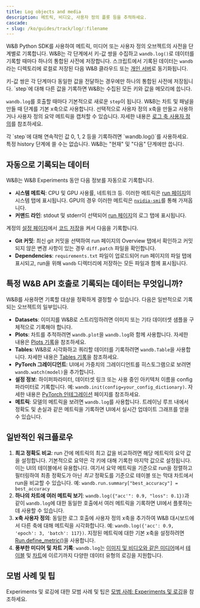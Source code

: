 ```yaml
---
title: Log objects and media
description: 메트릭, 비디오, 사용자 정의 플롯 등을 추적하세요.
cascade:
- slug: /ko/guides/track/log/:filename
---
```


W&B Python SDK를 사용하여 메트릭, 미디어 또는 사용자 정의 오브젝트의 사전을 단계별로 기록합니다. W&B는 각 단계에서 키-값 쌍을 수집하고 `wandb.log()`로 데이터를 기록할 때마다 하나의 통합된 사전에 저장합니다. 스크립트에서 기록된 데이터는 `wandb`라는 디렉토리에 로컬로 저장된 다음 W&B 클라우드 또는 [개인 서버](/ko/platform/hosting/)로 동기화됩니다.

<Note>
키-값 쌍은 각 단계마다 동일한 값을 전달하는 경우에만 하나의 통합된 사전에 저장됩니다. `step`에 대해 다른 값을 기록하면 W&B는 수집된 모든 키와 값을 메모리에 씁니다.
</Note>

`wandb.log`를 호출할 때마다 기본적으로 새로운 `step`이 됩니다. W&B는 차트 및 패널을 만들 때 단계를 기본 x축으로 사용합니다. 선택적으로 사용자 정의 x축을 만들고 사용하거나 사용자 정의 요약 메트릭을 캡처할 수 있습니다. 자세한 내용은 [로그 축 사용자 정의](/ko/models/track/log/customize-logging-axes)를 참조하세요.

<Warning>
각 `step`에 대해 연속적인 값 0, 1, 2 등을 기록하려면 `wandb.log()`를 사용하세요. 특정 history 단계에 쓸 수는 없습니다. W&B는 "현재" 및 "다음" 단계에만 씁니다.
</Warning>

## 자동으로 기록되는 데이터

W&B는 W&B Experiments 동안 다음 정보를 자동으로 기록합니다.

* **시스템 메트릭**: CPU 및 GPU 사용률, 네트워크 등. 이러한 메트릭은 [run 페이지](/ko/models/runs/)의 시스템 탭에 표시됩니다. GPU의 경우 이러한 메트릭은 [`nvidia-smi`](https://developer.nvidia.com/nvidia-system-management-interface)를 통해 가져옵니다.
* **커맨드 라인**: stdout 및 stderr이 선택되어 [run 페이지](/ko/models/runs/)의 로그 탭에 표시됩니다.

계정의 [설정 페이지](https://wandb.ai/settings)에서 [코드 저장](http://wandb.me/code-save-colab)을 켜서 다음을 기록합니다.

* **Git 커밋**: 최신 git 커밋을 선택하여 run 페이지의 Overview 탭에서 확인하고 커밋되지 않은 변경 사항이 있는 경우 `diff.patch` 파일을 확인합니다.
* **Dependencies**: `requirements.txt` 파일이 업로드되어 run 페이지의 파일 탭에 표시되고, run을 위해 `wandb` 디렉터리에 저장하는 모든 파일과 함께 표시됩니다.

## 특정 W&B API 호출로 기록되는 데이터는 무엇입니까?

W&B를 사용하면 기록할 대상을 정확하게 결정할 수 있습니다. 다음은 일반적으로 기록되는 오브젝트의 일부입니다.

* **Datasets**: 이미지를 W&B로 스트리밍하려면 이미지 또는 기타 데이터셋 샘플을 구체적으로 기록해야 합니다.
* **Plots**: 차트를 추적하려면 `wandb.plot`을 `wandb.log`와 함께 사용합니다. 자세한 내용은 [Plots 기록](/ko/models/track/log/plots)을 참조하세요.
* **Tables**: W&B로 시각화하고 쿼리할 데이터를 기록하려면 `wandb.Table`을 사용합니다. 자세한 내용은 [Tables 기록](/ko/models/track/log/log-tables)을 참조하세요.
* **PyTorch 그레이디언트**: UI에서 가중치의 그레이디언트를 히스토그램으로 보려면 `wandb.watch(model)`을 추가합니다.
* **설정 정보**: 하이퍼파라미터, 데이터셋 링크 또는 사용 중인 아키텍처 이름을 config 파라미터로 기록합니다. 예: `wandb.init(config=your_config_dictionary)`. 자세한 내용은 [PyTorch 인테그레이션](/ko/guides/integrations/pytorch) 페이지를 참조하세요.
* **메트릭**: 모델의 메트릭을 보려면 `wandb.log`를 사용합니다. 트레이닝 루프 내에서 정확도 및 손실과 같은 메트릭을 기록하면 UI에서 실시간 업데이트 그래프를 얻을 수 있습니다.

## 일반적인 워크플로우

1. **최고 정확도 비교**: run 간에 메트릭의 최고 값을 비교하려면 해당 메트릭의 요약 값을 설정합니다. 기본적으로 요약은 각 키에 대해 기록한 마지막 값으로 설정됩니다. 이는 UI의 테이블에서 유용합니다. 여기서 요약 메트릭을 기준으로 run을 정렬하고 필터링하여 최종 정확도가 아닌 _최고_ 정확도를 기준으로 테이블 또는 막대 차트에서 run을 비교할 수 있습니다. 예: `wandb.run.summary["best_accuracy"] = best_accuracy`
2. **하나의 차트에 여러 메트릭 보기**: `wandb.log({"acc'": 0.9, "loss": 0.1})`과 같이 `wandb.log`에 대한 동일한 호출에서 여러 메트릭을 기록하면 UI에서 플롯하는 데 사용할 수 있습니다.
3. **x축 사용자 정의**: 동일한 로그 호출에 사용자 정의 x축을 추가하여 W&B 대시보드에서 다른 축에 대해 메트릭을 시각화합니다. 예: `wandb.log({'acc': 0.9, 'epoch': 3, 'batch': 117})`. 지정된 메트릭에 대한 기본 x축을 설정하려면 [Run.define_metric()](/ko/models/ref/python/run#define_metric)을 사용합니다.
4. **풍부한 미디어 및 차트 기록**: `wandb.log`는 [이미지 및 비디오와 같은 미디어](/ko/models/track/log/media)에서 [테이블](/ko/models/track/log/log-tables) 및 [차트](/ko/models/app/features/custom-charts/)에 이르기까지 다양한 데이터 유형의 로깅을 지원합니다.

## 모범 사례 및 팁

Experiments 및 로깅에 대한 모범 사례 및 팁은 [모범 사례: Experiments 및 로깅](https://wandb.ai/wandb/pytorch-lightning-e2e/reports/W-B-Best-Practices-Guide--VmlldzozNTU1ODY1#w&b-experiments-and-logging)을 참조하세요.
